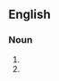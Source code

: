 {{also|paper-plane}}
==English==

===Noun===
{{en-noun}}

# {{short for|paper airplane|lang=en|nocap=1}}
# {{short for|paper aeroplane|lang=en|nocap=1}}